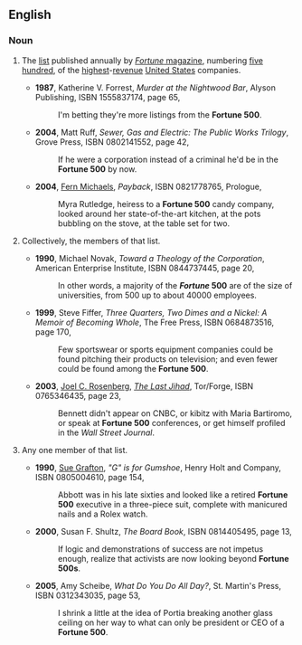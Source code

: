 ==English==
{{wikipedia}}
===Noun===
{{en-noun|s|-|sg=[[fortune|Fortune]] [[500]]}}
#{{singulare tantum}} The [[list]] published annually by [[w:Fortune (magazine)|''Fortune'' magazine]], numbering [[five hundred]], of the [[highest]]-[[revenue]] [[United States]] companies.
#*'''1987''', Katherine V. Forrest, ''Murder at the Nightwood Bar'', Alyson Publishing, ISBN 1555837174, page 65,
#*:I'm betting they're more listings from the '''Fortune 500'''.
#*'''2004''', Matt Ruff, ''Sewer, Gas and Electric: The Public Works Trilogy'', Grove Press, ISBN 0802141552, page 42,
#*:If he were a corporation instead of a criminal he'd be in the '''Fortune 500''' by now.
#*'''2004''', [[w:Fern Michaels|Fern Michaels]], ''Payback'', ISBN 0821778765, Prologue,
#*:Myra Rutledge, heiress to a '''Fortune 500''' candy company, looked around her state-of-the-art kitchen, at the pots bubbling on the stove, at the table set for two.
#{{plurale tantum}} Collectively, the members of that list.
#*'''1990''', Michael Novak, ''Toward a Theology of the Corporation'', American Enterprise Institute, ISBN 0844737445, page 20,
#*:In other words, a majority of the '''''Fortune'' 500''' are of the size of universities, from 500 up to about 40000 employees.
#*'''1999''', Steve Fiffer, ''Three Quarters, Two Dimes and a Nickel: A Memoir of Becoming Whole'', The Free Press, ISBN 0684873516, page 170,
#*:Few sportswear or sports equipment companies could be found pitching their products on television; and even fewer could be found among the '''Fortune 500'''.
#*'''2003''', [[w:Joel C. Rosenberg|Joel C. Rosenberg]], ''[[w:The Last Jihad|The Last Jihad]]'', Tor/Forge, ISBN 0765346435, page 23,
#*:Bennett didn't appear on CNBC, or kibitz<!--sic no italics--> with Maria Bartiromo, or speak at '''Fortune 500''' conferences, or get himself profiled in the ''Wall Street Journal''.
#{{by extension|informal|countable}} Any one member of that list.
#*'''1990''', [[w:Sue Grafton|Sue Grafton]], ''"G" is for Gumshoe'', Henry Holt and Company, ISBN 0805004610, page 154,
#*:Abbott was in his late sixties and looked like a retired '''Fortune 500''' executive in a three-piece suit, complete with manicured nails and a Rolex watch.
#*'''2000''', Susan F. Shultz, ''The Board Book'', ISBN 0814405495, page 13,
#*:If logic and demonstrations of success are not impetus enough, realize that activists are now looking beyond '''Fortune 500s'''.
#*'''2005''', Amy Scheibe, ''What Do You Do All Day?'', St. Martin's Press, ISBN 0312343035, page 53,
#*:I shrink a little at the idea of Portia breaking another glass ceiling on her way to what can only be president or CEO of a '''Fortune 500'''.